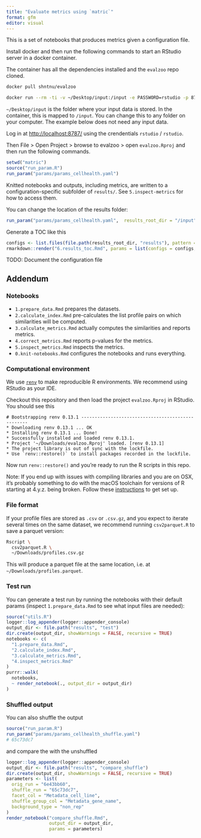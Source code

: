 ```yaml
---
title: "Evaluate metrics using `matric`"
format: gfm
editor: visual
---
```


This is a set of notebooks that produces metrics given a configuration file.

Install docker and then run the following commands to start an RStudio server in a docker container.

The container has all the dependencies installed and the `evalzoo` repo cloned.

```sh
docker pull shntnu/evalzoo

docker run --rm -ti -v ~/Desktop/input:/input -e PASSWORD=rstudio -p 8787:8787 shntnu/evalzoo:latest
```

`~/Desktop/input` is the folder where your input data is stored. In the container, this is mapped to `/input`. You can change this to any folder on your computer. The example below does not need any input data.

Log in at <http://localhost:8787/> using the crendentials `rstudio` / `rstudio`.

Then File \> Open Project \> browse to evalzoo \> open `evalzoo.Rproj` and then run the following commands.

```r
setwd("matric")
source("run_param.R")
run_param("params/params_cellhealth.yaml")
```

Knitted notebooks and outputs, including metrics, are written to a configuration-specific subfolder of `results/`. See `5.inspect-metrics` for how to access them.

You can change the location of the results folder:

```r
run_param("params/params_cellhealth.yaml",  results_root_dir = "/input")
```

Generate a TOC like this

```r
configs <- list.files(file.path(results_root_dir, "results"), pattern = "[a-z0-9]{8}")
rmarkdown::render("6.results_toc.Rmd", params = list(configs = configs, results_root_dir = results_root_dir))
```

TODO: Document the configuration file


## Addendum

### Notebooks

- `1.prepare_data.Rmd` prepares the datasets.
- `2.calculate_index.Rmd` pre-calculates the list profile pairs on which similarities will be computed.
- `3.calculate_metrics.Rmd` actually computes the similarities and reports metrics.
- `4.correct_metrics.Rmd` reports p-values for the metrics.
- `5.inspect_metrics.Rmd` inspects the metrics.
- `0.knit-notebooks.Rmd` configures the notebooks and runs everything.


### Computational environment

We use [`renv`](https://rstudio.github.io/renv/index.html) to make reproducible R environments.
We recommend using RStudio as your IDE.

Checkout this repository and then load the project `evalzoo.Rproj` in RStudio.
You should see this

```
# Bootstrapping renv 0.13.1 --------------------------------------------------
* Downloading renv 0.13.1 ... OK
* Installing renv 0.13.1 ... Done!
* Successfully installed and loaded renv 0.13.1.
* Project '~/Downloads/evalzoo.Rproj' loaded. [renv 0.13.1]
* The project library is out of sync with the lockfile.
* Use `renv::restore()` to install packages recorded in the lockfile.
```

Now run `renv::restore()` and you're ready to run the R scripts in this repo.

Note: If you end up with issues with compiling libraries and you are on OSX, it's probably something to do with the macOS toolchain for versions of R starting at 4.y.z. being broken.
Follow these [instructions](https://thecoatlessprofessor.com/programming/cpp/r-compiler-tools-for-rcpp-on-macos/) to get set up.


### File format

If your profile files are stored as `.csv` or `.csv.gz`, and you expect to iterate several times on the same dataset, we recommend running `csv2parquet.R` to save a parquet version:

```sh
Rscript \
  csv2parquet.R \
  ~/Downloads/profiles.csv.gz
```

This will produce a parquet file at the same location, i.e. at `~/Downloads/profiles.parquet`.

### Test run

You can generate a test run by running the notebooks with their default params (inspect `1.prepare_data.Rmd` to see what input files are needed):

```r
source("utils.R")
logger::log_appender(logger::appender_console)
output_dir <- file.path("results", "test")
dir.create(output_dir, showWarnings = FALSE, recursive = TRUE)
notebooks <- c(
  "1.prepare_data.Rmd",
  "2.calculate_index.Rmd",
  "3.calculate_metrics.Rmd",
  "4.inspect_metrics.Rmd"
)
purrr::walk(
  notebooks,
  ~ render_notebook(., output_dir = output_dir)
)
```

### Shuffled output

You can also shuffle the output

```r
source("run_param.R")
run_param("params/params_cellhealth_shuffle.yaml")
# 65c73dc7
```

and compare the with the unshuffled

```r
logger::log_appender(logger::appender_console)
output_dir <- file.path("results", "compare_shuffle")
dir.create(output_dir, showWarnings = FALSE, recursive = TRUE)
parameters <- list(
  orig_run = "6e43bb60",
  shuffle_run = "65c73dc7",
  facet_col = "Metadata_cell_line",
  shuffle_group_col = "Metadata_gene_name",
  background_type = "non_rep"
)
render_notebook("compare_shuffle.Rmd",
                output_dir = output_dir,
                params = parameters)
```
